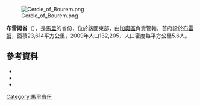 [[Image:Cercle_of_Bourem.png|right]]

'''布雷姆省'''（{{lang-fr|Cercle de Bourem}}），是[[馬里|馬里]]的省份，位於該國東部，由[[加奧區|加奧區]]負責管轄，首府設於[[布雷姆|布雷姆]]，面積23,614平方公里，2009年人口132,205，人口密度每平方公里5.6人。

==參考資料==
*{{citation | title=Synthèse des Plans de Securité Alimentaire des Communes du Cercle de Bourem 2005-2009 | publisher=Commissariat à la Sécurité Alimentaire, République du Mali, USAID-Mali | year=2005 | url=http://www.aec.msu.edu/fs2/mali_fd_strtgy/plans/gao/Bourem/P_S_A_Cercle_Bourem_vf.pdf | language=fr | deadurl=yes | archiveurl=https://web.archive.org/web/20110720004344/http://www.aec.msu.edu/fs2/mali_fd_strtgy/plans/gao/Bourem/P_S_A_Cercle_Bourem_vf.pdf | archivedate=2011年7月20日 | df= }}
*{{citation
 |url=http://instat.gov.ml/documentation/gao.pdf 
 |publisher=République de Mali: Institut National de la Statistique 
 |title=Resultats Provisoires RGPH 2009 (Région de Gao) 
 |language=fr 
 |deadurl=yes 
 |archiveurl=https://web.archive.org/web/20110722215718/http://instat.gov.ml/documentation/gao.pdf 
 |archivedate=2011-07-22 
}}
*{{citation|year=1999 |title=Loi N°99-035/ du 10 Aout 1999 Portant Création des Collectivités Territoriales de Cercles et de Régions |url=http://www.matcl.gov.ml/PDF/LoiCreationCercleReg.pdf |publisher=Ministère de l'Administration Territoriales et des Collectivités Locales, République du Mali |language=fr |deadurl=yes |archiveurl=https://web.archive.org/web/20120309073942/http://www.matcl.gov.ml/PDF/LoiCreationCercleReg.pdf |archivedate=2012-03-09 }}

{{coord|16.946|N|0.313|W|type:adm1st|display=title}}

{{加奧區}}

[[Category:馬里省份|Category:馬里省份]]


{{Mali-geo-stub}}